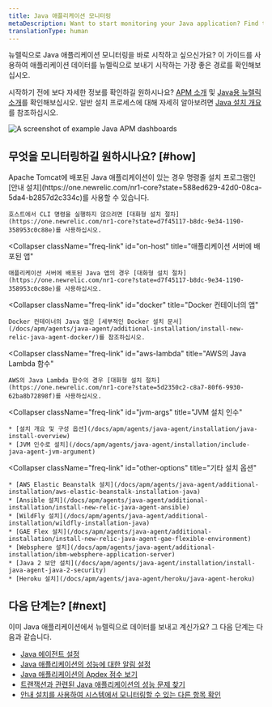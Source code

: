 ```yaml
---
title: Java 애플리케이션 모니터링
metaDescription: Want to start monitoring your Java application? Find the best way to get started here.
translationType: human
---
```



뉴렐릭으로 Java 애플리케이션 모니터링을 바로 시작하고 싶으신가요? 이 가이드를 사용하여 애플리케이션 데이터를 뉴렐릭으로 보내기 시작하는 가장 좋은 경로를 확인해보십시오.

시작하기 전에 보다 자세한 정보를 확인하길 원하시나요? [APM 소개](/docs/apm/new-relic-apm/getting-started/introduction-apm) 및 [Java용 뉴렐릭 소개](/docs/apm/agents/java-agent/getting-started/introduction-new-relic-java)를 확인해보십시오. 일반 설치 프로세스에 대해 자세히 알아보려면 [Java 설치 개요](/docs/apm/agents/java-agent/installation/java-install-overview)를 참조하십시오.

<img
  title="Example Java APM dashboards"
  alt="A screenshot of example Java APM dashboards"
  src={javaApmExampleImage}
/>

## 무엇을 모니터링하길 원하시나요? [#how]

<CollapserGroup>
  <Collapser
    className="freq-link"
    id="on-host-tomcat"
    title="Tomcat에 배포된 앱"
  >
    Apache Tomcat에 배포된 Java 애플리케이션이 있는 경우 명령줄 설치 프로그램인 [안내 설치](https://one.newrelic.com/nr1-core?state=588ed629-42d0-08ca-5da4-b2857d2c334c)를 사용할 수 있습니다.

    호스트에서 CLI 명령을 실행하지 않으려면 [대화형 설치 절차](https://one.newrelic.com/nr1-core?state=d7f45117-b8dc-9e34-1190-358953c0c88e)를 사용하십시오.
  </Collapser>

  <Collapser
    className="freq-link"
    id="on-host"
    title="애플리케이션 서버에 배포된 앱"
  >
    애플리케이션 서버에 배포된 Java 앱의 경우 [대화형 설치 절차](https://one.newrelic.com/nr1-core?state=d7f45117-b8dc-9e34-1190-358953c0c88e)를 사용하십시오.
  </Collapser>

  <Collapser
    className="freq-link"
    id="docker"
    title="Docker 컨테이너의 앱"
  >
    Docker 컨테이너의 Java 앱은 [세부적인 Docker 설치 문서](/docs/apm/agents/java-agent/additional-installation/install-new-relic-java-agent-docker/)를 참조하십시오.
  </Collapser>

  <Collapser
    className="freq-link"
    id="aws-lambda"
    title="AWS의 Java Lambda 함수"
  >
    AWS의 Java Lambda 함수의 경우 [대화형 설치 절차](https://one.newrelic.com/nr1-core?state=5d2350c2-c8a7-80f6-9930-62ba8b72898f)를 사용하십시오.
  </Collapser>

  <Collapser
    className="freq-link"
    id="jvm-args"
    title="JVM 설치 인수"
  >
    * [설치 개요 및 구성 옵션](/docs/apm/agents/java-agent/installation/java-install-overview)
    * [JVM 인수로 설치](/docs/apm/agents/java-agent/installation/include-java-agent-jvm-argument)
  </Collapser>

  <Collapser
    className="freq-link"
    id="other-options"
    title="기타 설치 옵션"
  >
    * [AWS Elastic Beanstalk 설치](/docs/apm/agents/java-agent/additional-installation/aws-elastic-beanstalk-installation-java)
    * [Ansible 설치](/docs/apm/agents/java-agent/additional-installation/install-new-relic-java-agent-ansible)
    * [WildFly 설치](/docs/apm/agents/java-agent/additional-installation/wildfly-installation-java)
    * [GAE Flex 설치](/docs/apm/agents/java-agent/additional-installation/install-new-relic-java-agent-gae-flexible-environment)
    * [Websphere 설치](/docs/apm/agents/java-agent/additional-installation/ibm-websphere-application-server)
    * [Java 2 보안 설치](/docs/apm/agents/java-agent/installation/install-java-agent-java-2-security)
    * [Heroku 설치](/docs/apm/agents/java-agent/heroku/java-agent-heroku)
  </Collapser>
</CollapserGroup>

## 다음 단계는? [#next]

이미 Java 애플리케이션에서 뉴렐릭으로 데이터를 보내고 계신가요? 그 다음 단계는 다음과 같습니다.

* [Java 에이전트 설정](/docs/apm/agents/java-agent/configuration/java-agent-configuration-config-file)
* [Java 애플리케이션의 성능에 대한 알림 설정](/docs/alerts-applied-intelligence/new-relic-alerts/get-started/your-first-nrql-condition)
* [Java 애플리케이션의 Apdex 점수 보기](/docs/apm/new-relic-apm/apdex/view-your-apdex-score)
* [트랜잭션과 관련된 Java 애플리케이션의 성능 문제 찾기](/docs/apm/apm-ui-pages/monitoring/transactions-page-find-specific-performance-problems/)
* [안내 설치를 사용하여 시스템에서 모니터링할 수 있는 다른 항목 확인](https://one.newrelic.com/nr1-core?state=b569e7a9-07fb-bbbc-7aed-2cd6161ca5e7)